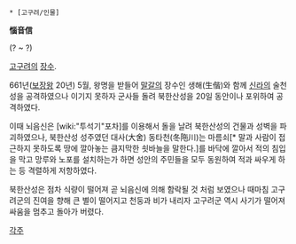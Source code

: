  * [고구려/인물]

'''惱音信'''

(? ~ ?)

[[고구려]]의 [[장수]].

661년([[보장왕]] 20년) 5월, 왕명을 받들어 [[말갈]]의 장수인 생해(生偕)와 함께 [[신라]]의 술천성을 공격하였으나 이기지 못하자 군사들 돌려 북한산성을 20일 동안이나 포위하여 공격하였다.

이때 뇌음신은 [wiki:"투석기"포차]를 이용해서 돌을 날려 북한산성의 건물과 성벽을 파괴하였으나, 북한산성 성주였던 대사(大舍) 동타천(冬陁川)는 마름쇠[* 말과 사람이 접근하지 못하도록 땅에 깔아놓는 큼지막한 쇳바늘을 말한다.]를 바닥에 깔아서 적의 침입을 막고 망루와 노포를 설치하는가 하면 성안의 주민들을 모두 동원하여 적과 싸우게 하는 등 격렬하게 저항하였다.

북한산성은 점차 식량이 떨어져 곧 뇌음신에 의해 함락될 것 처럼 보였으나 때마침 고구려군의 진여을 향해 큰 별이 떨어지고 천둥과 비가 내리자 고구려군 역시 사기가 떨어져 싸움을 멈추고 돌아가 버렸다.

[[각주]]

